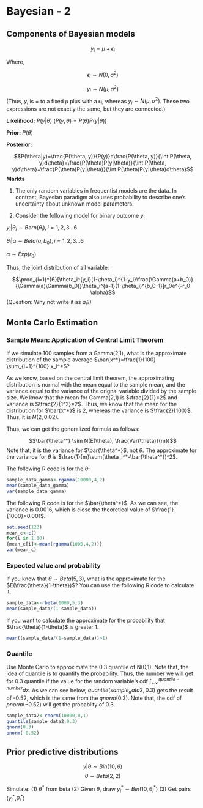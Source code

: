 # Bayesian - 2

## Components of Bayesian models

$$y_i=\mu+\epsilon_i$$

Where,

$$\epsilon_i \sim N(0, \sigma^2)$$

$$y_i \sim N(\mu, \sigma^2)$$
(Thus, $y_i$ is $=$ to a fixed $\mu$ plus with a $\epsilon_i$, whereas $y_i \sim N(\mu, \sigma^2)$. These two expressions are not exactly the same, but they are connected.)


__Likelihood:__ $P(y|\theta)$   ($P(y,\theta)=P(\theta)P(y|\theta)$)


__Prior:__ $P(\theta)$


__Posterior:__ 

$$P(\theta|y)=\frac{P(\theta, y)}{P(y)}=\frac{P(\theta, y)}{\int P(\theta, y)d\theta}=\frac{P(\theta)P(y|\theta)}{\int P(\theta, y)d\theta}=\frac{P(\theta)P(y|\theta)}{\int P(\theta)P(y|\theta)d\theta}$$
__Markts__

(1) The only random variables in frequentist models are the data. In contrast, Bayesian paradigm also uses probability to describe one's uncertainty about unknown model parameters.


(2) Consider the following model for binary outcome $y$:

$y_i|\theta_i \sim Bern (\theta_i), i=1,2,3...6$

$\theta_i |\alpha \sim Beta(a, b_0), i=1,2,3...6$

$\alpha \sim Exp(r_0)$

Thus, the joint distribution of all variable:

$$\prod_{i=1}^{6}[\theta_i^{y_i}(1-\theta_i)^{1-y_i}\frac{\Gamma(a+b_0)}{\Gamma(a)\Gamma(b_0)}\theta_i^{a-1}(1-\theta_i)^{b_0-1}]r_0e^{-r_0 \alpha}$$
(Question: Why not write it as $a_i$?)


## Monte Carlo Estimation

### Sample Mean: Application of Central Limit Theorem

If we simulate 100 samples from a Gamma(2,1), what is the approximate distribution of the sample average $\bar{x^*}=\frac{1}{100} \sum_{i=1}^{100} x_i^*$?


As we know, based on the central limit theorem, the approximating distribution is normal with the mean equal to the sample mean, and the variance equal to the variance of the orignal variable divided by the sample size. We know that the mean for Gamma(2,1) is $\frac{2}{1}=2$ and variance is $\frac{2}{1^2}=2$. Thus, we know that the mean for the distribution for $\bar{x^*}$ is 2, whereas the variance is $\frac{2}{100}$. Thus, it is $N(2,0.02)$.

Thus, we can get the generalized formula as follows:

$$\bar{\theta^*} \sim N(E(\theta), \frac{Var(\theta)}{m})$$
Note that, it is the variance for $\bar{\theta^*}$, not $\theta$. The approximate for the variance for $\theta$ is $\frac{1}{m}\sum(\theta_i^*-\bar{\theta^*})^2$.


The following R code is for the $\theta$: 
```R
sample_data_gamma<-rgamma(10000,4,2)
mean(sample_data_gamma)
var(sample_data_gamma)
```

The following R code is for the $\bar{\theta^*}$. As we can see, the variance is 0.0016, which is close the theoretical value of $\frac{1}{1000}=0.001$. 
```R
set.seed(123)
mean_c<-c()
for(i in 1:10)
{mean_c[i]<-mean(rgamma(1000,4,2))}
var(mean_c)
```

### Expected value and probability

If you know that $\theta \sim Beta(5,3)$, what is the approximate for the $E(\frac{\theta}{1-\theta})$? You can use the following R code to calculate it.

```R
sample_data<-rbeta(1000,5,3)
mean(sample_data/(1-sample_data))
```

If you want to calculate the approximate for the probability that $\frac{\theta}{1-\theta}$ is greater 1.

```R
mean((sample_data/(1-sample_data))>1)
```

### Quantile

Use Monte Carlo to approximate the 0.3 quantile of N(0,1). Note that, the idea of quantile is to quantify the probability. Thus, the number we will get for 0.3 quantile if the value for the random variable's cdf $\int_{-\infty}^{quantile-number}dx$. As we can see below, $quantile(sample_data2,0.3)$ gets the result of -0.52, which is the same from the $qnorm(0.3)$. Note that, the cdf of $pnorm(-0.52)$ will get the probablity of $0.3$.

```R
sample_data2<-rnorm(10000,0,1)
quantile(sample_data2,0.3)
qnorm(0.3)
pnorm(-0.52)
```


##  Prior predictive distributions

$$y|\theta \sim Bin(10, \theta)$$
$$\theta \sim Beta(2,2)$$

Simulate:
(1) $\theta^*$ from beta
(2) Given $\theta$, draw $y_i^* \sim Bin(10, \theta_i^*)$
(3) Get pairs ($y_i^*$,$\theta_i^*$)
